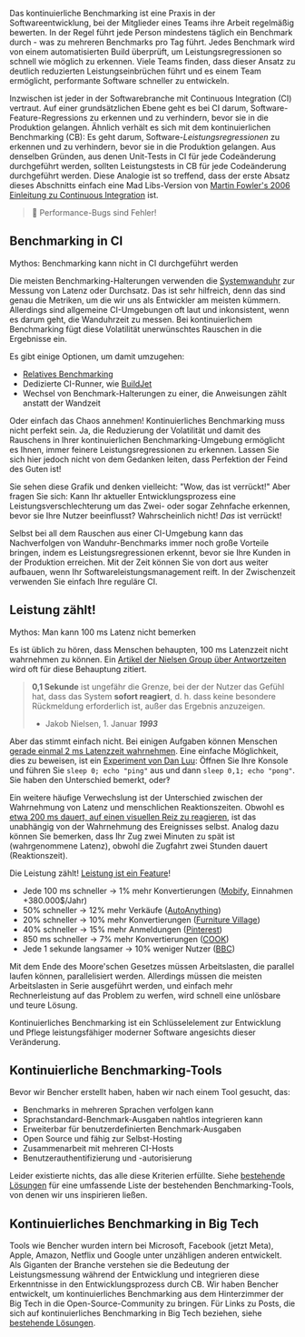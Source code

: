 Das kontinuierliche Benchmarking ist eine Praxis in der Softwareentwicklung, bei der Mitglieder eines Teams ihre Arbeit regelmäßig bewerten.
In der Regel führt jede Person mindestens täglich ein Benchmark durch - was zu mehreren Benchmarks pro Tag führt.
Jedes Benchmark wird von einem automatisierten Build überprüft, um Leistungsregressionen so schnell wie möglich zu erkennen.
Viele Teams finden, dass dieser Ansatz zu deutlich reduzierten Leistungseinbrüchen führt
und es einem Team ermöglicht, performante Software schneller zu entwickeln.

Inzwischen ist jeder in der Softwarebranche mit Continuous Integration (CI) vertraut.
Auf einer grundsätzlichen Ebene geht es bei CI darum, Software-Feature-Regressions zu erkennen und zu verhindern, bevor sie in die Produktion gelangen.
Ähnlich verhält es sich mit dem kontinuierlichen Benchmarking (CB): Es geht darum, Software-_Leistungsregressionen_ zu erkennen und zu verhindern, bevor sie in die Produktion gelangen.
Aus denselben Gründen, aus denen Unit-Tests in CI für jede Codeänderung durchgeführt werden,
sollten Leistungstests in CB für jede Codeänderung durchgeführt werden.
Diese Analogie ist so treffend, dass der erste Absatz dieses Abschnitts einfach eine Mad Libs-Version von [Martin Fowler's 2006 Einleitung zu Continuous Integration](https://martinfowler.com/articles/continuousIntegration.html) ist.

> 🐰 Performance-Bugs sind Fehler!

## Benchmarking in CI

Mythos: Benchmarking kann nicht in CI durchgeführt werden

Die meisten Benchmarking-Halterungen verwenden die [Systemwanduhr](https://de.wikipedia.org/wiki/Elapsed_real_time) zur Messung von Latenz oder Durchsatz.
Das ist sehr hilfreich, denn das sind genau die Metriken, um die wir uns als Entwickler am meisten kümmern.
Allerdings sind allgemeine CI-Umgebungen oft laut und inkonsistent, wenn es darum geht, die Wanduhrzeit zu messen.
Bei kontinuierlichem Benchmarking fügt diese Volatilität unerwünschtes Rauschen in die Ergebnisse ein.

Es gibt einige Optionen, um damit umzugehen:
- [Relatives Benchmarking](/docs/de/how-to/track-benchmarks)
- Dedizierte CI-Runner, wie [BuildJet](https://buildjet.com)
- Wechsel von Benchmark-Halterungen zu einer, die Anweisungen zählt anstatt der Wandzeit

Oder einfach das Chaos annehmen! Kontinuierliches Benchmarking muss nicht perfekt sein.
Ja, die Reduzierung der Volatilität und damit des Rauschens in Ihrer kontinuierlichen Benchmarking-Umgebung ermöglicht es Ihnen, immer feinere Leistungsregressionen zu erkennen.
Lassen Sie sich hier jedoch nicht von dem Gedanken leiten, dass Perfektion der Feind des Guten ist!

Sie sehen diese Grafik und denken vielleicht: "Wow, das ist verrückt!" Aber fragen Sie sich: Kann Ihr aktueller Entwicklungsprozess eine Leistungsverschlechterung um das Zwei- oder sogar Zehnfache erkennen, bevor sie Ihre Nutzer beeinflusst? Wahrscheinlich nicht! _Das_ ist verrückt!

Selbst bei all dem Rauschen aus einer CI-Umgebung kann das Nachverfolgen von Wanduhr-Benchmarks immer noch große Vorteile bringen, indem es Leistungsregressionen erkennt, bevor sie Ihre Kunden in der Produktion erreichen.
Mit der Zeit können Sie von dort aus weiter aufbauen, wenn Ihr Softwareleistungsmanagement reift.
In der Zwischenzeit verwenden Sie einfach Ihre reguläre CI.

## Leistung zählt!

Mythos: Man kann 100 ms Latenz nicht bemerken

Es ist üblich zu hören, dass Menschen behaupten, 100 ms Latenzzeit nicht wahrnehmen zu können.
Ein [Artikel der Nielsen Group über Antwortzeiten](https://www.nngroup.com/articles/response-times-3-important-limits/) wird oft für diese Behauptung zitiert.

> **0,1 Sekunde** ist ungefähr die Grenze, bei der der Nutzer das Gefühl hat, dass das System **sofort reagiert**, d. h. dass keine besondere Rückmeldung erforderlich ist, außer das Ergebnis anzuzeigen.
>
> - Jakob Nielsen, 1. Januar __*1993*__

Aber das stimmt einfach nicht.
Bei einigen Aufgaben können Menschen [gerade einmal 2 ms Latenzzeit wahrnehmen](https://pdfs.semanticscholar.org/386a/15fd85c162b8e4ebb6023acdce9df2bd43ee.pdf). Eine einfache Möglichkeit, dies zu beweisen, ist ein [Experiment von Dan Luu](https://danluu.com/input-lag/#appendix-why-measure-latency): Öffnen Sie Ihre Konsole und führen Sie `sleep 0; echo "ping"` aus und dann `sleep 0,1; echo "pong"`. Sie haben den Unterschied bemerkt, oder‽

Ein weitere häufige Verwechslung ist der Unterschied zwischen der Wahrnehmung von Latenz und menschlichen Reaktionszeiten. Obwohl es [etwa 200 ms dauert, auf einen visuellen Reiz zu reagieren](https://humanbenchmark.com/tests/reactiontime), ist das unabhängig von der Wahrnehmung des Ereignisses selbst. Analog dazu können Sie bemerken, dass Ihr Zug zwei Minuten zu spät ist (wahrgenommene Latenz), obwohl die Zugfahrt zwei Stunden dauert (Reaktionszeit).

Die Leistung zählt! [Leistung ist ein Feature](https://blog.codinghorror.com/performance-is-a-feature)!

- Jede 100 ms schneller → 1% mehr Konvertierungen ([Mobify](https://web.dev/why-speed-matters/), Einnahmen +380.000$/Jahr)
- 50% schneller → 12% mehr Verkäufe ([AutoAnything](https://www.digitalcommerce360.com/2010/08/19/web-accelerator-revs-conversion-and-sales-autoanything/))
- 20% schneller → 10% mehr Konvertierungen ([Furniture Village](https://www.thinkwithgoogle.com/intl/en-gb/marketing-strategies/app-and-mobile/furniture-village-and-greenlight-slash-page-load-times-boosting-user-experience/))
- 40% schneller → 15% mehr Anmeldungen ([Pinterest](https://medium.com/pinterest-engineering/driving-user-growth-with-performance-improvements-cfc50dafadd7))
- 850 ms schneller → 7% mehr Konvertierungen ([COOK](https://web.dev/why-speed-matters/))
- Jede 1 sekunde langsamer → 10% weniger Nutzer ([BBC](https://www.creativebloq.com/features/how-the-bbc-builds-websites-that-scale))

Mit dem Ende des Moore'schen Gesetzes müssen Arbeitslasten, die parallel laufen können, parallelisiert werden.
Allerdings müssen die meisten Arbeitslasten in Serie ausgeführt werden,
und einfach mehr Rechnerleistung auf das Problem zu werfen, wird schnell eine unlösbare und teure Lösung.

Kontinuierliches Benchmarking ist ein Schlüsselelement zur Entwicklung und Pflege
leistungsfähiger moderner Software angesichts dieser Veränderung.

## Kontinuierliche Benchmarking-Tools

Bevor wir Bencher erstellt haben, haben wir nach einem Tool gesucht, das:

- Benchmarks in mehreren Sprachen verfolgen kann
- Sprachstandard-Benchmark-Ausgaben nahtlos integrieren kann
- Erweiterbar für benutzerdefinierten Benchmark-Ausgaben
- Open Source und fähig zur Selbst-Hosting
- Zusammenarbeit mit mehreren CI-Hosts
- Benutzerauthentifizierung und -autorisierung

Leider existierte nichts, das alle diese Kriterien erfüllte.
Siehe [bestehende Lösungen](/docs/de/reference/prior-art) für eine umfassende Liste der bestehenden Benchmarking-Tools, von denen wir uns inspirieren ließen.

## Kontinuierliches Benchmarking in Big Tech

Tools wie Bencher wurden intern bei
Microsoft, Facebook (jetzt Meta), Apple, Amazon, Netflix und Google unter unzähligen anderen entwickelt.
Als Giganten der Branche verstehen sie die Bedeutung der Leistungsmessung während der Entwicklung
und integrieren diese Erkenntnisse in den Entwicklungsprozess durch CB.
Wir haben Bencher entwickelt, um kontinuierliches Benchmarking aus dem Hinterzimmer der Big Tech in die Open-Source-Community zu bringen.
Für Links zu Posts, die sich auf kontinuierliches Benchmarking in Big Tech beziehen, siehe [bestehende Lösungen](/docs/de/reference/prior-art).
